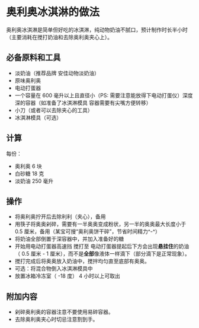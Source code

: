 # 奥利奥冰淇淋的做法

奥利奥冰淇淋是简单但好吃的冰淇淋，纯动物奶油不腻口，预计制作时长半小时（主要消耗在搅打奶油和去除奥利奥夹心上）。

## 必备原料和工具

- 淡奶油（推荐品牌 安佳动物淡奶油）
- 原味奥利奥
- 电动打蛋器
- 一个容量在 600 毫升以上且直径小（PS: 需要注意能放得下电动打蛋仪）深度深的容器（如准备了冰淇淋模具 容器需要有尖嘴方便转移）
- 小刀（或者可以去除夹心的工具）
- 冰淇淋模具（可选）

## 计算

每份：

- 奥利奥 6 块
- 白砂糖 18 克
- 淡奶油 250 毫升

## 操作

- 将奥利奥拧开后去除利利（夹心），备用
- 用筷子将奥奥剁碎，需要有一半奥奥变成粉状，另一半的奥奥最大长度小于 0.5 厘米，备用（某宝可搜“奥利奥饼干碎”，节省时间精力^-^）
- 将奶油全部倒置于深容器中，并加入准备好的糖
- 开始用电动打蛋器高速挡 搅打至 电动打蛋器提起后下方会出现**悬挂住**的奶油（ 0.5 厘米 - 1 厘米），而不是**全部**像液体一样滴下（部分滴下是正常现象）。
- 搅打完成后将奥奥放入奶油中，搅拌均匀直至底部有奥奥。
- 可选：将混合物倒入冰淇淋模具中
- 放置冰箱冷冻室（ -18 度） 4 小时以上可取出

## 附加内容

- 剁碎奥利奥的容器注意不要使用易碎容器。
- 去除奥利奥夹心时切忌注意割到手。
